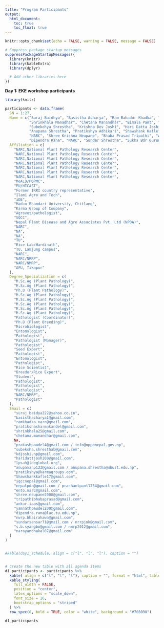 ```yaml
---
title: "Program Participants"
output:
  html_document:
    toc: true
    toc_float: true
---
```



```r
knitr::opts_chunk$set(echo = FALSE, warning = FALSE, message = FALSE)

# Suppress package startup messages
suppressPackageStartupMessages({
  library(knitr)
  library(kableExtra)
  library(dplyr)

  # Add other libraries here
})

```



**Day 1: EKE workshop participants **

```r
library(knitr)

participants <- data.frame(
  SN = 1:27,
  Name = c("Suraj Baidhya", "Basistha Acharya", "Ram Bahadur Khadka", "Pratiksha Sharma",
           "Shrinkhala Manadhar", "Chetana Manandhar", "Bimala Pant", "Prakash Paudel",
           "Subekchya Shrestha", "Krishna Dev Joshi", "Hari Datta Joshi", "Lalit Prasad Sah",
           "Anupama Shrestha", "Pratikshya Adhikari", "Shawshank Kafle", "SQCC", "Prasant Pant",
           "NARC", "Shree Krishna Neupane", "Bhaba Prasad Tripathi", "Ankur Paudel", "Yam Nath Paudel",
           "Dipendra Rana", "NARC", "Sundar Shrestha", "Sukha Bdr Gurung", "Narayan Dhakal"),
  Affiliation = c(
    "NARC,National Plant Pathology Research Center",
    "NARC,National Plant Pathology Research Center",
    "NARC,National Plant Pathology Research Center",
    "NARC,National Plant Pathology Research Center",
    "NARC,National Plant Pathology Research Center",
    "NARC,National Plant Pathology Research Center",
    "NARC,National Plant Pathology Research Center",
    "MoALD/PQPMC",
    "PU/HICAST",
    "Former IRRI country representative",
    "Ilami Agro and Tech",
    "iDE",
    "Madan Bhandari University, Chitlang",
    "Karma Group of Company",
    "Agrovet/pathologist",
    "SQCC",
    "Nepal Plant Disease and Agro Associates Pvt. Ltd (NPDA)",
    "NARC",
    "NA",
    "NA",
    "TU",
    "Rice Lab/Hardinath",
    "TU, Lamjung campus",
    "NARC",
    "NARC/NRRP",
    "NARC/NMRP",
    "AFU, Tikapur"
  ),
  Degree_Specialization = c(
    "M.Sc.Ag (Plant Pathology)",
    "M.Sc.Ag (Plant Pathology)",
    "Ph.D (Plant Pathology)",
    "M.Sc.Ag (Plant Pathology)",
    "M.Sc.Ag (Plant Pathology)",
    "M.Sc.Ag (Plant Pathology)",
    "M.Sc.Ag (Plant Pathology)",
    "M.Sc.Ag (Plant Pathology)",
    "Pathologist (Coordinator)",
    "Ph.D (Plant Breeding)",
    "Microbiologist",
    "Entomologist",
    "Pathologist",
    "Pathologist (Manager)",
    "Pathologist",
    "Seed Expert",
    "Pathologist",
    "Entomologist",
    "Pathologist",
    "Rice Scientist",
    "Breeder/Rice Expert",
    "Student",
    "Pathologist",
    "Pathologist",
    "Pathologist",
    "NARC/NMRP",
    "Pathologist"
  ),
  Email = c(
    "suraj_baidya222@yahoo.co.in",
    "basisthacharya1@gmail.com",
    "ramkhadka.narc@gmail.com",
    "pratikshasharmakandel@gmail.com",
    "shrinkhala25@gmail.com",
    "chetana.manandhar@gmail.com",
    NA,
    "prakashpaudel4@gmail.com / info@npponepal.gov.np",
    "subeksha.shresthab@gmail.com",
    "kdjoshi.np@gmail.com",
    "haridattjoshi00@gmail.com",
    "lpsah@ideglobal.org",
    "anupamanp123@gmail.com / anupama.shrestha@mbust.edu.np",
    "pratikshya@karmagroups.com",
    "Shawshankkafle17@gmail.com",
    "sqccnepal@gmail.com",
    "nepalpda@gmail.com / prashantpant1234@gmail.com",
    "ento.narc@gmail.com",
    "shree.neupane2000@gmail.com",
    "tripathibhabaprasad@gmail.com",
    "ankur.iaas@gmail.com",
    "yamnathpaudel200@gmail.com",
    "dipendra.rana@lac.tu.edu.np",
    "nwrp.bhairahawa@gmail.com",
    "sundarsansar71@gmail.com / nrrpjnk@gmail.com",
    "s.b.syangbo@gmail.com / nmrp2012@gmail.com",
    "narayandhakal07@gmail.com"
  )
)


#kable(day1_schedule, align = c("l", "l", "l"), caption = "")


# Create the new table with all agenda items
d1_participants <- participants %>%
  kable( align = c("l", "l", "l"), caption = "", format = "html", table.attr = "style='width:50%;'") %>%
  kable_styling(
    full_width = FALSE,
    position = "center",
    latex_options = "scale_down",
    font_size = 16,
    bootstrap_options = "striped"
  ) %>%
  row_spec(0, bold = TRUE, color = "white", background = "#708090")

d1_participants
```
